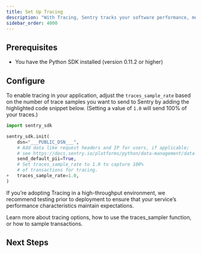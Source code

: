 ```yaml
---
title: Set Up Tracing
description: "With Tracing, Sentry tracks your software performance, measuring metrics like throughput and latency, and displays the impact of errors across multiple systems."
sidebar_order: 4000
---
```


## Prerequisites

* You have the <PlatformLink to="/">Python SDK installed</PlatformLink> (version 0.11.2 or higher)

## Configure

To enable tracing in your application, adjust the `traces_sample_rate` based on the number of trace samples you want to send to Sentry by adding the highlighted code snippet below. (Setting a value of `1.0` will send 100% of your traces.)


```python {diff}
import sentry_sdk

sentry_sdk.init(
    dsn="___PUBLIC_DSN___",
    # Add data like request headers and IP for users, if applicable;
    # see https://docs.sentry.io/platforms/python/data-management/data-collected/ for more info
    send_default_pii=True,
    # Set traces_sample_rate to 1.0 to capture 100%
    # of transactions for tracing.
+   traces_sample_rate=1.0,
)
```

If you’re adopting Tracing in a high-throughput environment, we recommend testing prior to deployment to ensure that your service’s performance characteristics maintain expectations.

Learn more about tracing <PlatformLink to="/configuration/options/#tracing-options">options</PlatformLink>, how to use the <PlatformLink to="/configuration/sampling/#setting-a-sampling-function">traces_sampler</PlatformLink> function, or how to <PlatformLink to="/configuration/sampling/#sampling-transaction-events">sample transactions</PlatformLink>.

## Next Steps

<PageGrid />
